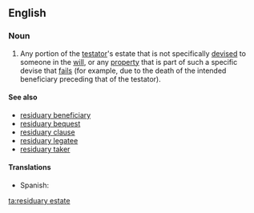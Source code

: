 ==English==
{{wikipedia}}

===Noun===
{{en-noun|head=[[residuary]] [[estate]]}}

# {{context|legal}} Any portion of the [[testator]]'s estate that is not specifically [[devise]]d to someone in the [[will]], or any [[property]] that is part of such a specific devise that [[fail]]s (for example, due to the death of the intended beneficiary preceding that of the testator).

====See also====
* [[residuary beneficiary]]
* [[residuary bequest]]
* [[residuary clause]]
* [[residuary legatee]]
* [[residuary taker]]

====Translations====
{{trans-top|portion of the testator's estate that is not specifically devised to someone in the will}}
* Spanish: {{t-|es|heredad residuaria|f}}
{{trans-mid}}
{{trans-bottom}}

[[ta:residuary estate]]